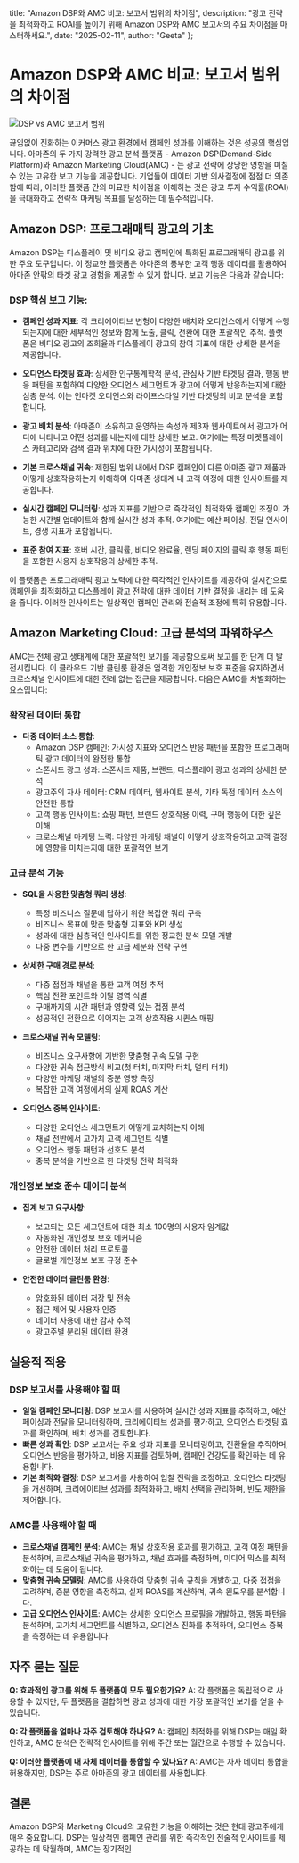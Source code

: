   title: "Amazon DSP와 AMC 비교: 보고서 범위의 차이점",
  description: "광고 전략을 최적화하고 ROAI를 높이기 위해 Amazon DSP와 AMC 보고서의 주요 차이점을 마스터하세요.",
  date: "2025-02-11",
  author: "Geeta"
};

# Amazon DSP와 AMC 비교: 보고서 범위의 차이점

![DSP vs AMC 보고서 범위](/images/blog/dsp-vs-amc-reporting-scope.jpeg)

끊임없이 진화하는 이커머스 광고 환경에서 캠페인 성과를 이해하는 것은 성공의 핵심입니다. 아마존의 두 가지 강력한 광고 분석 플랫폼 - Amazon DSP(Demand-Side Platform)와 Amazon Marketing Cloud(AMC) - 는 광고 전략에 상당한 영향을 미칠 수 있는 고유한 보고 기능을 제공합니다. 기업들이 데이터 기반 의사결정에 점점 더 의존함에 따라, 이러한 플랫폼 간의 미묘한 차이점을 이해하는 것은 광고 투자 수익률(ROAI)을 극대화하고 전략적 마케팅 목표를 달성하는 데 필수적입니다.

## Amazon DSP: 프로그래매틱 광고의 기초

Amazon DSP는 디스플레이 및 비디오 광고 캠페인에 특화된 프로그래매틱 광고를 위한 주요 도구입니다. 이 정교한 플랫폼은 아마존의 풍부한 고객 행동 데이터를 활용하여 아마존 안팎의 타겟 광고 경험을 제공할 수 있게 합니다. 보고 기능은 다음과 같습니다:

### DSP 핵심 보고 기능:
- **캠페인 성과 지표**: 각 크리에이티브 변형이 다양한 배치와 오디언스에서 어떻게 수행되는지에 대한 세부적인 정보와 함께 노출, 클릭, 전환에 대한 포괄적인 추적. 플랫폼은 비디오 광고의 조회율과 디스플레이 광고의 참여 지표에 대한 상세한 분석을 제공합니다.

- **오디언스 타겟팅 효과**: 상세한 인구통계학적 분석, 관심사 기반 타겟팅 결과, 행동 반응 패턴을 포함하여 다양한 오디언스 세그먼트가 광고에 어떻게 반응하는지에 대한 심층 분석. 이는 인마켓 오디언스와 라이프스타일 기반 타겟팅의 비교 분석을 포함합니다.

- **광고 배치 분석**: 아마존이 소유하고 운영하는 속성과 제3자 웹사이트에서 광고가 어디에 나타나고 어떤 성과를 내는지에 대한 상세한 보고. 여기에는 특정 마켓플레이스 카테고리와 검색 결과 위치에 대한 가시성이 포함됩니다.

- **기본 크로스채널 귀속**: 제한된 범위 내에서 DSP 캠페인이 다른 아마존 광고 제품과 어떻게 상호작용하는지 이해하여 아마존 생태계 내 고객 여정에 대한 인사이트를 제공합니다.

- **실시간 캠페인 모니터링**: 성과 지표를 기반으로 즉각적인 최적화와 캠페인 조정이 가능한 시간별 업데이트와 함께 실시간 성과 추적. 여기에는 예산 페이싱, 전달 인사이트, 경쟁 지표가 포함됩니다.

- **표준 참여 지표**: 호버 시간, 클릭률, 비디오 완료율, 랜딩 페이지의 클릭 후 행동 패턴을 포함한 사용자 상호작용의 상세한 추적.

이 플랫폼은 프로그래매틱 광고 노력에 대한 즉각적인 인사이트를 제공하여 실시간으로 캠페인을 최적화하고 디스플레이 광고 전략에 대한 데이터 기반 결정을 내리는 데 도움을 줍니다. 이러한 인사이트는 일상적인 캠페인 관리와 전술적 조정에 특히 유용합니다.

## Amazon Marketing Cloud: 고급 분석의 파워하우스

AMC는 전체 광고 생태계에 대한 포괄적인 보기를 제공함으로써 보고를 한 단계 더 발전시킵니다. 이 클라우드 기반 클린룸 환경은 엄격한 개인정보 보호 표준을 유지하면서 크로스채널 인사이트에 대한 전례 없는 접근을 제공합니다. 다음은 AMC를 차별화하는 요소입니다:

### 확장된 데이터 통합
- **다중 데이터 소스 통합**: 
  - Amazon DSP 캠페인: 가시성 지표와 오디언스 반응 패턴을 포함한 프로그래매틱 광고 데이터의 완전한 통합
  - 스폰서드 광고 성과: 스폰서드 제품, 브랜드, 디스플레이 광고 성과의 상세한 분석
  - 광고주의 자사 데이터: CRM 데이터, 웹사이트 분석, 기타 독점 데이터 소스의 안전한 통합
  - 고객 행동 인사이트: 쇼핑 패턴, 브랜드 상호작용 이력, 구매 행동에 대한 깊은 이해
  - 크로스채널 마케팅 노력: 다양한 마케팅 채널이 어떻게 상호작용하고 고객 결정에 영향을 미치는지에 대한 포괄적인 보기

### 고급 분석 기능
- **SQL을 사용한 맞춤형 쿼리 생성**: 
  - 특정 비즈니스 질문에 답하기 위한 복잡한 쿼리 구축
  - 비즈니스 목표에 맞춘 맞춤형 지표와 KPI 생성
  - 성과에 대한 심층적인 인사이트를 위한 정교한 분석 모델 개발
  - 다중 변수를 기반으로 한 고급 세분화 전략 구현

- **상세한 구매 경로 분석**:
  - 다중 접점과 채널을 통한 고객 여정 추적
  - 핵심 전환 포인트와 이탈 영역 식별
  - 구매까지의 시간 패턴과 영향력 있는 접점 분석
  - 성공적인 전환으로 이어지는 고객 상호작용 시퀀스 매핑

- **크로스채널 귀속 모델링**:
  - 비즈니스 요구사항에 기반한 맞춤형 귀속 모델 구현
  - 다양한 귀속 접근방식 비교(첫 터치, 마지막 터치, 멀티 터치)
  - 다양한 마케팅 채널의 증분 영향 측정
  - 복잡한 고객 여정에서의 실제 ROAS 계산

- **오디언스 중복 인사이트**:
  - 다양한 오디언스 세그먼트가 어떻게 교차하는지 이해
  - 채널 전반에서 고가치 고객 세그먼트 식별
  - 오디언스 행동 패턴과 선호도 분석
  - 중복 분석을 기반으로 한 타겟팅 전략 최적화

### 개인정보 보호 준수 데이터 분석
- **집계 보고 요구사항**:
  - 보고되는 모든 세그먼트에 대한 최소 100명의 사용자 임계값
  - 자동화된 개인정보 보호 메커니즘
  - 안전한 데이터 처리 프로토콜
  - 글로벌 개인정보 보호 규정 준수

- **안전한 데이터 클린룸 환경**:
  - 암호화된 데이터 저장 및 전송
  - 접근 제어 및 사용자 인증
  - 데이터 사용에 대한 감사 추적
  - 광고주별 분리된 데이터 환경

## 실용적 적용

### DSP 보고서를 사용해야 할 때

* **일일 캠페인 모니터링**: DSP 보고서를 사용하여 실시간 성과 지표를 추적하고, 예산 페이싱과 전달을 모니터링하며, 크리에이티브 성과를 평가하고, 오디언스 타겟팅 효과를 확인하며, 배치 성과를 검토합니다.
* **빠른 성과 확인**: DSP 보고서는 주요 성과 지표를 모니터링하고, 전환율을 추적하며, 오디언스 반응을 평가하고, 비용 지표를 검토하며, 캠페인 건강도를 확인하는 데 유용합니다.
* **기본 최적화 결정**: DSP 보고서를 사용하여 입찰 전략을 조정하고, 오디언스 타겟팅을 개선하며, 크리에이티브 성과를 최적화하고, 배치 선택을 관리하며, 빈도 제한을 제어합니다.

### AMC를 사용해야 할 때

* **크로스채널 캠페인 분석**: AMC는 채널 상호작용 효과를 평가하고, 고객 여정 패턴을 분석하며, 크로스채널 귀속을 평가하고, 채널 효과를 측정하며, 미디어 믹스를 최적화하는 데 도움이 됩니다.
* **맞춤형 귀속 모델링**: AMC를 사용하여 맞춤형 귀속 규칙을 개발하고, 다중 접점을 고려하며, 증분 영향을 측정하고, 실제 ROAS를 계산하며, 귀속 윈도우를 분석합니다.
* **고급 오디언스 인사이트**: AMC는 상세한 오디언스 프로필을 개발하고, 행동 패턴을 분석하며, 고가치 세그먼트를 식별하고, 오디언스 진화를 추적하며, 오디언스 중복을 측정하는 데 유용합니다.

## 자주 묻는 질문

**Q: 효과적인 광고를 위해 두 플랫폼이 모두 필요한가요?**
A: 각 플랫폼은 독립적으로 사용할 수 있지만, 두 플랫폼을 결합하면 광고 성과에 대한 가장 포괄적인 보기를 얻을 수 있습니다.

**Q: 각 플랫폼을 얼마나 자주 검토해야 하나요?**
A: 캠페인 최적화를 위해 DSP는 매일 확인하고, AMC 분석은 전략적 인사이트를 위해 주간 또는 월간으로 수행할 수 있습니다.

**Q: 이러한 플랫폼에 내 자체 데이터를 통합할 수 있나요?**
A: AMC는 자사 데이터 통합을 허용하지만, DSP는 주로 아마존의 광고 데이터를 사용합니다.

## 결론

Amazon DSP와 Marketing Cloud의 고유한 기능을 이해하는 것은 현대 광고주에게 매우 중요합니다. DSP는 일상적인 캠페인 관리를 위한 즉각적인 전술적 인사이트를 제공하는 데 탁월하며, AMC는 장기적인